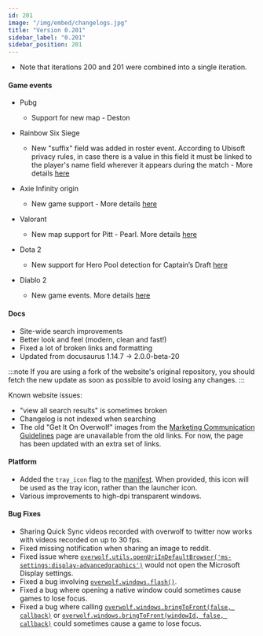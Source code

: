 ```yaml
---
id: 201
image: "/img/embed/changelogs.jpg"
title: "Version 0.201"
sidebar_label: "0.201"
sidebar_position: 201
---
```


* Note that iterations 200 and 201 were combined into a single iteration.

#### Game events
* Pubg
	* Support for new map - Deston

* Rainbow Six Siege
	* New "suffix" field was added in roster event. According to Ubisoft privacy rules, in case there is a value in this field it must be linked to the player's name field wherever it appears during the match - More details [here](/api/games/events/rainbow-six-siege#roster_xx-notes)

* Axie Infinity origin
	* New game support - More details [here](/api/games/events/axie-infinity-origin)

* Valorant
	* New map support for Pitt - Pearl. More details [here](/api/games/events/valorant)

* Dota 2
	* New support for Hero Pool detection for Captain’s Draft [here](/api/games/events/dota-2)

* Diablo 2
	* New game events. More details [here](/api/games/events/diablo-2-resurrected)

#### Docs
- Site-wide search improvements
- Better look and feel (modern, clean and fast!)
- Fixed a lot of broken links and formatting
- Updated from docusaurus 1.14.7 -> 2.0.0-beta-20

:::note
If you are using a fork of the website's original repository, you should fetch the new update as soon as possible to avoid losing any changes.
:::

Known website issues:
- "view all search results" is sometimes broken
- Changelog is not indexed when searching
- The old "Get It On Overwolf" images from the [Marketing Communication Guidelines](/topics/best-practices/communication-guidelines) page are unavailable from the old links. For now, the page has been updated with an extra set of links.

#### Platform
- Added the `tray_icon` flag to the [manifest](/api/manifest). When provided, this icon will be used as the tray icon, rather than the launcher icon.
- Various improvements to high-dpi transparent windows.

#### Bug Fixes
- Sharing Quick Sync videos recorded with overwolf to twitter now works with videos recorded on up to 30 fps.
- Fixed missing notification when sharing an image to reddit.
- Fixed issue where [`overwolf.utils.openUriInDefaultBrowser('ms-settings:display-advancedgraphics')`](/api/utils#openurlindefaultbrowserurl) would not open the Microsoft Display settings.
- Fixed a bug involving [`overwolf.windows.flash()`](/api/windows#flashwindowid-behaviorcallback).
- Fixed a bug where opening a native window could sometimes cause games to lose focus.
- Fixed a bug where calling [`overwolf.windows.bringToFront(false, callback)`](/api/windows#bringtofrontgrabfocus-callback) or [`overwolf.windows.bringToFront(windowId, false, callback)`](/api/windows#bringtofrontwindowid-grabfocus-callback) could sometimes cause a game to lose focus.

